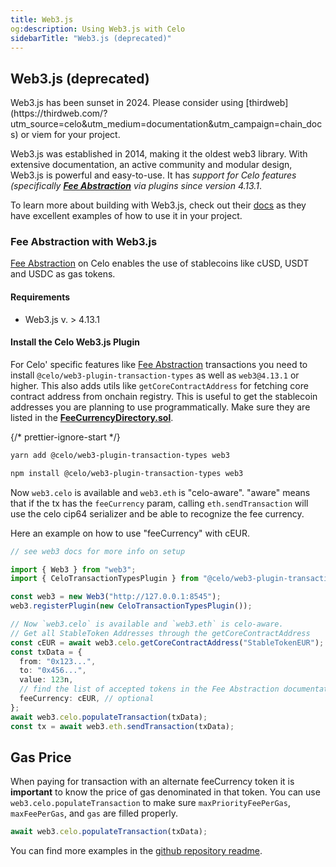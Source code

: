 ```yaml
---
title: Web3.js
og:description: Using Web3.js with Celo
sidebarTitle: "Web3.js (deprecated)"
---
```


## Web3.js (deprecated)


<Note>
Web3.js has been sunset in 2024. Please consider using [thirdweb](https://thirdweb.com/?utm_source=celo&utm_medium=documentation&utm_campaign=chain_docs) or viem for your project.
</Note>

Web3.js was established in 2014, making it the oldest web3 library. With extensive documentation, an active community and modular design, Web3.js is powerful and easy-to-use. It has _support for Celo features (specifically **[Fee Abstraction](/developer/fee-abstraction)** via plugins since version 4.13.1_.

To learn more about building with Web3.js, check out their [docs](https://docs.web3js.org/) as they have excellent examples of how to use it in your project.

### Fee Abstraction with Web3.js

[Fee Abstraction](/developer/fee-abstraction) on Celo enables the use of stablecoins like cUSD, USDT and USDC as gas tokens. 

#### Requirements

- Web3.js v. > 4.13.1 

#### Install the Celo Web3.js Plugin

For Celo' specific features like [Fee Abstraction](/developer/fee-abstraction) transactions you need to install `@celo/web3-plugin-transaction-types` as well as `web3@4.13.1` or higher. This also adds utils like `getCoreContractAddress` for fetching core contract address from onchain registry. This is useful to get the stablecoin addresses you are planning to use programmatically. Make sure they are listed in the [**FeeCurrencyDirectory.sol**](/contracts/core-contracts).

{/* prettier-ignore-start */}

<CodeGroup>

  ```bash yarn
  yarn add @celo/web3-plugin-transaction-types web3
  ```


  ```bash npm
  npm install @celo/web3-plugin-transaction-types web3
  ```

</CodeGroup>


Now `web3.celo` is available and `web3.eth` is "celo-aware". "aware" means that if the tx has the `feeCurrency` param, calling `eth.sendTransaction` will use the celo cip64 serializer and be able to recognize the fee currency.

Here an example on how to use "feeCurrency" with cEUR.

```ts
// see web3 docs for more info on setup

import { Web3 } from "web3";
import { CeloTransactionTypesPlugin } from "@celo/web3-plugin-transaction-types";

const web3 = new Web3("http://127.0.0.1:8545");
web3.registerPlugin(new CeloTransactionTypesPlugin());

// Now `web3.celo` is available and `web3.eth` is celo-aware. 
// Get all StableToken Addresses through the getCoreContractAddress
const cEUR = await web3.celo.getCoreContractAddress("StableTokenEUR");
const txData = {
  from: "0x123...",
  to: "0x456...",
  value: 123n,
  // find the list of accepted tokens in the Fee Abstraction documentation
  feeCurrency: cEUR, // optional
};
await web3.celo.populateTransaction(txData);
const tx = await web3.eth.sendTransaction(txData);
```

## Gas Price

When paying for transaction with an alternate feeCurrency token it is **important** to know the price of gas denominated in that token. You can use `web3.celo.populateTransaction` to make sure `maxPriorityFeePerGas`, `maxFeePerGas`, and `gas` are filled properly.

```ts
await web3.celo.populateTransaction(txData);
```

You can find more examples in the [github repository readme](https://github.com/celo-org/web3-plugin-transaction-types).
